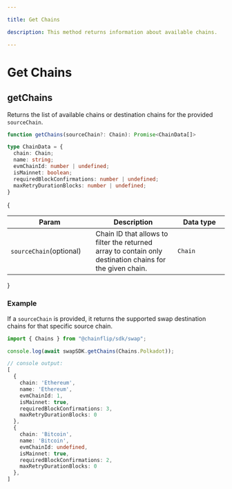 ```yaml
---

title: Get Chains

description: This method returns information about available chains.

---
```


# Get Chains

## getChains

Returns the list of available chains or destination chains for the provided `sourceChain`.

```typescript copy
function getChains(sourceChain?: Chain): Promise<ChainData[]>

type ChainData = {
  chain: Chain;
  name: string;
  evmChainId: number | undefined;
  isMainnet: boolean;
  requiredBlockConfirmations: number | undefined;
  maxRetryDurationBlocks: number | undefined;
}
```

{
  <table>
   <thead>
      <tr>
         <th width="223">Param</th>
         <th width="372">Description</th>
         <th width="244.33333333333331">Data type</th>
      </tr>
   </thead>
   <tbody>
      <tr>
         <td><code>sourceChain</code><span className="param-optional-label">(optional)</span></td>
         <td>Chain ID that allows to filter the returned array to contain only destination chains for the given chain.</td>
         <td><code>Chain</code></td>
      </tr>
   </tbody>
</table>
}

### Example
If a `sourceChain` is provided, it returns the supported swap destination chains for that specific source chain.

```typescript copy
import { Chains } from "@chainflip/sdk/swap";

console.log(await swapSDK.getChains(Chains.Polkadot));
```

```typescript copy
// console output:
[
  {
    chain: 'Ethereum',
    name: 'Ethereum',
    evmChainId: 1,
    isMainnet: true,
    requiredBlockConfirmations: 3,
    maxRetryDurationBlocks: 0
  },
  {
    chain: 'Bitcoin',
    name: 'Bitcoin',
    evmChainId: undefined,
    isMainnet: true,
    requiredBlockConfirmations: 2,
    maxRetryDurationBlocks: 0
  },
]
```
